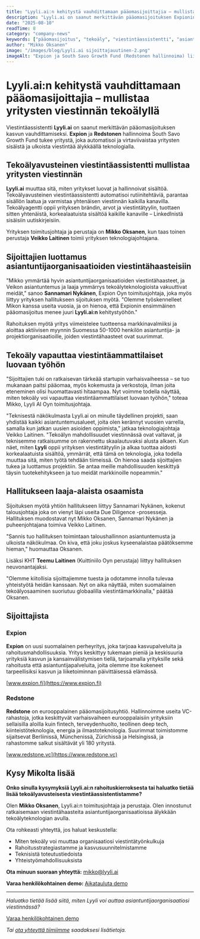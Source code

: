 ```yaml
---
title: "Lyyli.ai:n kehitystä vauhdittamaan pääomasijoittajia – mullistaa yritysten viestinnän tekoälyllä"
description: "Lyyli.ai on saanut merkittävän pääomasijoituksen Expionin ja Redstonen hallinnoiman South Savo Growth Fundin tukemana. Sijoitus vauhdittaa tekoälyavusteisen viestintäassistentin kehitystä ja markkinointia."
date: "2025-08-10"
readTime: 8
category: "company-news"
keywords: ["pääomasijoitus", "tekoäly", "viestintäassistentti", "asiantuntijaorganisaatio", "startup", "rahoitus", "Expion", "Redstone"]
author: "Mikko Oksanen"
image: "/images/blog/Lyyli.ai sijoittajauutinen-2.png"
imageAlt: "Expion ja South Savo Growth Fund (Redstonen hallinnoima) liittyvät Lyyli.ai:n matkaan."
---
```


# Lyyli.ai:n kehitystä vauhdittamaan pääomasijoittajia – mullistaa yritysten viestinnän tekoälyllä

Viestintäassistentti **Lyyli.ai** on saanut merkittävän pääomasijoituksen kasvun vauhdittamiseksi. **Expion** ja **Redstonen** hallinnoima South Savo Growth Fund tukee yritystä, joka automatisoi ja virtaviivaistaa yritysten sisäistä ja ulkoista viestintää älykkäällä teknologialla.


## Tekoälyavusteinen viestintäassistentti mullistaa yritysten viestinnän

**Lyyli.ai** muuttaa sitä, miten yritykset luovat ja hallinnoivat sisältöä. Tekoälyavusteinen viestintäassistentti automatisoi rutiinitehtäviä, parantaa sisällön laatua ja varmistaa yhtenäisen viestinnän kaikilla kanavilla. Tekoälyagentti oppii yrityksen brändin, arvot ja viestintätyylin, tuottaen sitten yhtenäistä, korkealaatuista sisältöä kaikille kanaville – LinkedInistä sisäisiin uutiskirjeisiin.

Yrityksen toimitusjohtaja ja perustaja on **Mikko Oksanen**, kun taas toinen perustaja **Veikko Laitinen** toimii yrityksen teknologiajohtajana.


## Sijoittajien luottamus asiantuntijaorganisaatioiden viestintähaasteisiin

"Mikko ymmärtää hyvin asiantuntijaorganisaatioiden viestintähaasteet, ja Veikon asiantuntemus ja laaja ymmärrys tekoälyteknologioista vakuuttivat meidät," sanoo **Sannamari Nykänen**, Expion Oyn toimitusjohtaja, joka myös liittyy yrityksen hallitukseen sijoituksen myötä. "Olemme työskennelleet Mikon kanssa useita vuosia, ja on hienoa, että Expionin ensimmäinen pääomasijoitus menee juuri **Lyyli.ai:n** kehitystyöhön."

Rahoituksen myötä yritys viimeistelee tuotteensa markkinavalmiiksi ja aloittaa aktiivisen myynnin Suomessa 50-1000 henkilön asiantuntija- ja projektiorganisaatioille, joiden viestintähaasteet ovat suurimmat.


## Tekoäly vapauttaa viestintäammattilaiset luovaan työhön

"Sijoittajien tuki on ratkaisevan tärkeää startupin varhaisvaiheessa – se tuo mukanaan paitsi pääomaa, myös kokemusta ja verkostoja, ilman joita eteneminen olisi huomattavasti hitaampaa. Nyt voimme todella näyttää, miten tekoäly voi vapauttaa viestintäammattilaiset luovaan työhön," toteaa Mikko, Lyyli AI Oyn toimitusjohtaja.

"Teknisestä näkökulmasta Lyyli.ai on minulle täydellinen projekti, saan yhdistää kaikki asiantuntemusalueet, joita olen kerännyt vuosien varrella, samalla kun jatkan uusien asioiden oppimista," jatkaa teknologiajohtaja Veikko Laitinen. "Tekoälyn mahdollisuudet viestinnässä ovat valtavat, ja teknisemme ratkaisumme on rakennettu skaalautuvaksi alusta alkaen. Kun näet, miten **Lyyli** oppii yrityksen viestintätyylin ja alkaa tuottaa aidosti korkealaatuista sisältöä, ymmärrät, että tämä on teknologia, joka todella muuttaa sitä, miten työtä tehdään tiimeissä. On hienoa saada sijoittajien tukea ja luottamus projektiin. Se antaa meille mahdollisuuden keskittyä täysin tuotekehitykseen ja tuo meidät markkinoille nopeammin."


## Hallitukseen laaja-alaista osaamista

Sijoituksen myötä yhtiön hallitukseen liittyy Sannamari Nykänen, kokenut talousjohtaja joka on vienyt läpi useita Due Diligence -prosesseja. Hallituksen muodostavat nyt Mikko Oksanen, Sannamari Nykänen ja puheenjohtajana toimiva Veikko Laitinen.

"Sannis tuo hallituksen toimintaan taloushallinnon asiantuntemusta ja ulkoista näkökulmaa. On kiva, että joku joskus kyseenalaistaa päätöksemme hieman," huomauttaa Oksanen.

Lisäksi KHT **Teemu Laitinen** (Kuittiniilo Oyn perustaja) liittyy hallituksen neuvonantajaksi.

"Olemme kiitollisia sijoittajiemme tuesta ja odotamme innolla tulevaa yhteistyötä heidän kanssaan. Nyt on aika näyttää, miten suomalainen tekoälyosaaminen suoriutuu globaalilla viestintämarkkinalla," päätää Oksanen.


## Sijoittajista

<div class="bg-gray-50 border-l-4 border-forest p-6 my-8 rounded-r-lg">

### **Expion**

**Expion** on uusi suomalainen perheyritys, joka tarjoaa kasvupalveluita ja rahoitusmahdollisuuksia. Yritys keskittyy tukemaan pieniä ja keskisuuria yrityksiä kasvun ja kansainvälistymisen tiellä, tarjoamalla yrityksille sekä rahoitusta että asiantuntijapalveluita, joita olemme itse kokeneet tarpeellisiksi kasvun ja liiketoiminnan päivittäisessä elämässä.

[www.expion.fi](https://www.expion.fi)

### **Redstone**

**Redstone** on eurooppalainen pääomasijoitusyhtiö. Hallinnoimme useita VC-rahastoja, jotka keskittyvät varhaisvaiheen eurooppalaisiin yrityksiin sellaisilla aloilla kuin fintech, terveydenhuolto, teollinen deep tech, kiinteistöteknologia, energia ja ilmastoteknologia. Suurimmat toimistomme sijaitsevat Berliinissä, Münchenissä, Zürichissä ja Helsingissä, ja rahastomme salkut sisältävät yli 180 yritystä.

[www.redstone.vc](https://www.redstone.vc)

</div>


## Kysy Mikolta lisää

<div class="bg-forest text-white p-8 my-8 rounded-xl shadow-soft">

**Onko sinulla kysymyksiä Lyyli.ai:n rahoituskierroksesta tai haluatko tietää lisää tekoälyavusteisesta viestintäassistentistamme?**

Olen **Mikko Oksanen**, Lyyli.ai:n toimitusjohtaja ja perustaja. Olen innostunut ratkaisemaan viestintähaasteita asiantuntijaorganisaatioissa älykkään tekoälyteknologian avulla.

Ota rohkeasti yhteyttä, jos haluat keskustella:

- Miten tekoäly voi muuttaa organisaatiosi viestintätyönkulkuja
- Rahoitusstrategiastamme ja kasvusuunnitelmistamme
- Teknisistä toteutustiedoista
- Yhteistyömahdollisuuksista

**Ota minuun suoraan yhteyttä:** [mikko@lyyli.ai](mailto:mikko@lyyli.ai)

**Varaa henkilökohtainen demo:** [Aikatauluta demo](https://lyyli.ai/demo)

</div>


---

*Haluatko tietää lisää siitä, miten Lyyli voi auttaa asiantuntijaorganisaatiosi viestinnässä?*

<div class="text-center my-8">

<a href="https://lyyli.ai/demo" class="inline-block bg-forest text-white font-bold py-3 px-6 rounded-lg hover:bg-forest/90 transition-colors duration-200 shadow-soft">

Varaa henkilökohtainen demo

</a>

</div>

*Tai [ota yhteyttä tiimiimme](https://lyyli.ai/contact) saadaksesi lisätietoja.*
